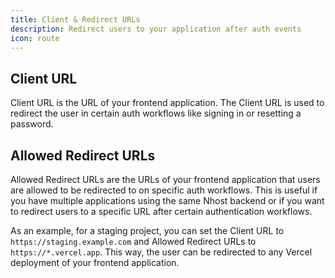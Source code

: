 ```yaml
---
title: Client & Redirect URLs
description: Redirect users to your application after auth events
icon: route
---
```


## Client URL

Client URL is the URL of your frontend application. The Client URL is used to redirect the user in certain auth workflows like signing in or resetting a password.

## Allowed Redirect URLs

Allowed Redirect URLs are the URLs of your frontend application that users are allowed to be redirected to on specific auth workflows. This is useful if you have multiple applications using the same Nhost backend or if you want to redirect users to a specific URL after certain authentication workflows.

As an example, for a staging project, you can set the Client URL to `https://staging.example.com` and Allowed Redirect URLs to `https://*.vercel.app`. This way, the user can be redirected to any Vercel deployment of your frontend application.


